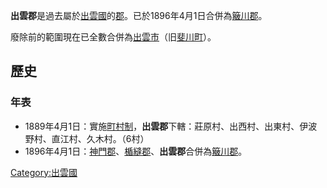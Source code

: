 {{日本郡 (廢除)
| 郡 = 出雲郡
| 日文原名 = 出雲郡
| 平假名 = いずもぐん
| 羅馬字拼音 = Izumo-gun
| 地圖 = 
| 廢除時間 = 1896年4月1日
| 廢除理由 = 合併
| 廢除時處置 = [[神門郡|神門郡]]、[[楯縫郡|楯縫郡]]、'''出雲郡''' → [[簸川郡|簸川郡]]
| 現在郡 = 簸川郡
| 都道府縣 = 島根縣
| 編號 = 
| 町 = 
| 村 = 6
| 經度 = 
| 緯度 = 
| 註記 = 
|}}
'''出雲郡'''是過去屬於[[出雲國|出雲國]]的[[郡|郡]]。已於1896年4月1日合併為[[簸川郡|簸川郡]]。

廢除前的範圍現在已全數合併為[[出雲市|出雲市]]（旧[[斐川町|斐川町]]）。

==歷史==
===年表===
* 1889年4月1日：實施[[町村制|町村制]]，'''出雲郡'''下轄：莊原村、出西村、出東村、伊波野村、直江村、久木村。（6村）
* 1896年4月1日：[[神門郡|神門郡]]、[[楯縫郡|楯縫郡]]、'''出雲郡'''合併為[[簸川郡|簸川郡]]。

{{出雲國的郡}}

[[Category:出雲國|Category:出雲國]]